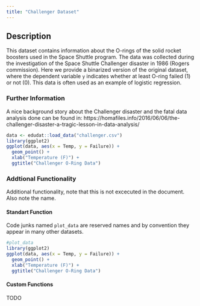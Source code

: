 ```yaml
---
title: "Challenger Dataset"
---
```


## Description

This dataset contains information about the O-rings of the solid rocket boosters used in the Space Shuttle program. The data was collected during the investigation of the Space Shuttle Challenger disaster in 1986 (Rogers commission). Here we provide a binarized version of the original dataset, where the dependent variable `y` indicates whether at least O-ring failed (1) or not (0). This data is often used as an example of logistic regression.

### Further Information
A nice background story about the Challenger disaster and the fatal data analysis done can be found in:
https://homafiles.info/2016/06/06/the-challenger-disaster-a-tragic-lesson-in-data-analysis/

```r
data <- edudat::load_data("challenger.csv")
library(ggplot2)
ggplot(data, aes(x = Temp, y = Failure)) +
  geom_point() + 
  xlab("Temperature (F)") +
  ggtitle("Challenger O-Ring Data")
```

### Addtional Functionality
Additional functionality, note that this is not excecuted in the document. Also note the name.

#### Standart Function
Code junks named `plot_data` are reserved names and by convention they appear in many other datasets.

```r
#plot_data
library(ggplot2)
ggplot(data, aes(x = Temp, y = Failure)) +
  geom_point() + 
  xlab("Temperature (F)") +
  ggtitle("Challenger O-Ring Data")
```

#### Custom Functions
TODO



